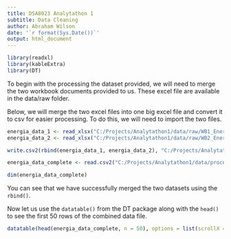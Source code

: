 ```yaml
---
title: DSA8023 Analytathon 1
subtitle: Data Cleaning
author: Abraham Wilson
date: '`r format(Sys.Date())`'
output: html_document
---
```


```r
library(readxl)
library(kableExtra)
library(DT)
```

To begin with the processing the dataset provided, we will need to merge the two workbook documents provided to us. These excel file are available in the data/raw folder.

Below, we will merge the two excel files into one big excel file and convert it to csv for easier processing. To do this, we will need to import the two files.

```r
energia_data_1 <- read_xlsx("C:/Projects/Analytathon1/data/raw/WB1_Energia_Challenge_March_2023_Data.xlsx", sheet = 2)
energia_data_2 <- read_xlsx("C:/Projects/Analytathon1/data/raw/WB2_Energia_Challenge_March_2023_Data.xlsx", sheet = 2)

write.csv2(rbind(energia_data_1, energia_data_2), "C:/Projects/Analytathon1/data/processed/Energia_Challenge_March_2023_Data_Merged.csv", row.names = FALSE)
```

```r
energia_data_complete <- read.csv2("C:/Projects/Analytathon1/data/processed/Energia_Challenge_March_2023_Data_Merged.csv")

dim(energia_data_complete)
```

You can see that we have successfully merged the two datasets using the `rbind()`.

Now let us use the `datatable()` from the DT package along with the `head()` to see the first 50 rows of the combined data file.
```r
datatable(head(energia_data_complete, n = 50), options = list(scrollX = TRUE))
```

